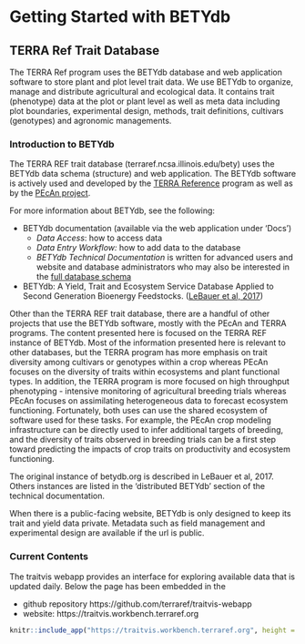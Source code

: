 # Getting Started with BETYdb

## TERRA Ref Trait Database

The TERRA Ref program uses the BETYdb database and web application software to store plant and plot level trait data. 
We use BETYdb to organize, manage and distribute agricultural and ecological data. 
It contains trait (phenotype) data at the plot or plant level as well as meta data including plot boundaries, experimental design, methods, trait definitions, cultivars (genotypes) and agronomic managements.

### Introduction to BETYdb 

The TERRA REF trait database (terraref.ncsa.illinois.edu/bety) uses the BETYdb data schema (structure) and web application.
The BETYdb software is actively used and developed by the [TERRA Reference](http://terraref.org) program as well as by the [PEcAn project](http://pecanproject.org).

For more information about BETYdb, see the following:

* BETYdb documentation (available via the web application under 'Docs')
  * _Data Access_: how to access data
  * _Data Entry Workflow:_ how to add data to the database
  * _BETYdb Technical Documentation_ is written for advanced users and website and database administrators who may also be interested in the [full database schema](https://www.betydb.org/schemas)
* BETYdb: A Yield, Trait and Ecosystem Service Database Applied to Second Generation Bioenergy Feedstocks. ([LeBauer et al, 2017](https://onlinelibrary.wiley.com/doi/abs/10.1111/gcbb.12420))

Other than the TERRA REF trait database, there are a handful of other projects that use the BETYdb software, mostly with the PEcAn and TERRA programs. The content presented here is focused on the TERRA REF instance of BETYdb. Most of the information presented here is relevant to other databases, but the TERRA program has more emphasis on trait diversity among cultivars or genotypes within a crop whereas PEcAn focuses on the diversity of traits within ecosystems and plant functional types. In addition, the TERRA program is more focused on high throughput phenotyping - intensive monitoring of agricultural breeding trials whereas PEcAn focuses on assimilating heterogeneous data to forecast ecosystem functioning. Fortunately, both uses can use the shared ecosystem of software used for these tasks. For example, the PEcAn crop modeling infrastructure can be directly used to infer additional targets of breeding, and the diversity of traits observed in breeding trials can be a first step toward predicting the impacts of crop traits on productivity and ecosystem functioning.

The original instance of betydb.org is described in LeBauer et al, 2017. 
Others instances are listed in the 'distributed BETYdb' section of the technical documentation.

When there is a public-facing website, BETYdb is only designed to keep its trait and yield data private.
Metadata such as field management and experimental design are available if the url is public.

### Current Contents

The traitvis webapp provides an interface for exploring available data that is updated daily. Below the page has been embedded in the 

* github repository https://github.com/terraref/traitvis-webapp
* website: https://traitvis.workbench.terraref.org

```r
knitr::include_app("https://traitvis.workbench.terraref.org", height = "1400px")
```
